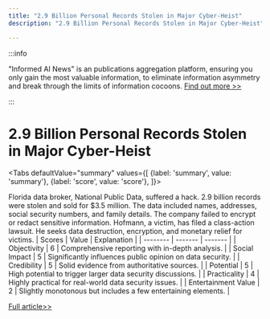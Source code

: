 ```yaml
---
title: "2.9 Billion Personal Records Stolen in Major Cyber-Heist"
description: "2.9 Billion Personal Records Stolen in Major Cyber-Heist"

---
```



:::info

"Informed AI News" is an publications aggregation platform, ensuring you only gain the most valuable information, to eliminate information asymmetry and break through the limits of information cocoons.  [Find out more >>](/)

:::

# 2.9 Billion Personal Records Stolen in Major Cyber-Heist


<Tabs
	defaultValue="summary"
	values={[
	{label: 'summary', value: 'summary'},
	{label: 'score', value: 'score'},
]}>
<TabItem value="summary">


Florida data broker, National Public Data, suffered a hack. 2.9 billion records were stolen and sold for $3.5 million. The data included names, addresses, social security numbers, and family details. The company failed to encrypt or redact sensitive information. Hofmann, a victim, has filed a class-action lawsuit. He seeks data destruction, encryption, and monetary relief for victims.
</TabItem>
<TabItem value="score">
	| Scores     | Value   | Explanation |
	| -------- | ------- | ------- |
	| Objectivity  | 6    | Comprehensive reporting with in-depth analysis.    |
	| Social Impact | 5     | Significantly influences public opinion on data security.    |
	| Credibility    | 5    | Solid evidence from authoritative sources.    |
	| Potential    | 5    | High potential to trigger larger data security discussions.    |
	| Practicality    | 4    | Highly practical for real-world data security issues.    |
	| Entertainment Value    | 2    | Slightly monotonous but includes a few entertaining elements.    |
</TabItem>
</Tabs>

[Full article>>](https://yro.slashdot.org/story/24/08/10/2158217/cyber-heist-of-29-billion-personal-records-leads-to-class-action-lawsuit?utm_source=rss1.0mainlinkanon&utm_medium=feed)
